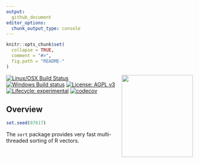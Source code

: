 ```yaml
---
output:
  github_document
editor_options: 
  chunk_output_type: console
---
```


<!-- README.md is generated from README.Rmd. Please edit that file -->

```r
knitr::opts_chunk$set(
  collapse = TRUE,
  comment = "#>",
  fig.path = "README-"
)
```

<img src="sort.png" align="right" height="221" width="192" />

[![Linux/OSX Build Status](https://travis-ci.org/MarcusKlik/sort.svg?branch=master)](https://travis-ci.org/MarcusKlik/sort)
[![Windows Build status](https://ci.appveyor.com/api/projects/status/tw4fao2x09pkwep4?svg=true)](https://ci.appveyor.com/project/MarcusKlik/sort)
[![License: AGPL v3](https://img.shields.io/badge/License-AGPL%20v3-blue.svg)](https://www.gnu.org/licenses/agpl-3.0)
[![Lifecycle: experimental](https://img.shields.io/badge/lifecycle-experimental-blue.svg)](https://www.tidyverse.org/lifecycle/#experimental)
[![codecov](https://codecov.io/gh/fstpackage/sort/branch/develop/graph/badge.svg)](https://codecov.io/gh/fstpackage/sort)

## Overview

```r
set.seed(87617)
```

The `sort` package provides very fast multi-threaded sorting of R vectors.
